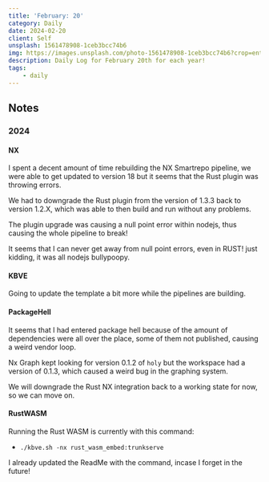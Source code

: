```yaml
---
title: 'February: 20'
category: Daily
date: 2024-02-20
client: Self
unsplash: 1561478908-1ceb3bcc74b6
img: https://images.unsplash.com/photo-1561478908-1ceb3bcc74b6?crop=entropy&cs=srgb&fm=jpg&ixid=MnwzNjM5Nzd8MHwxfHJhbmRvbXx8fHx8fHx8fDE2ODE3NDg2ODY&ixlib=rb-4.0.3&q=85
description: Daily Log for February 20th for each year!
tags:
    - daily
---
```


## Notes

### 2024

#### NX

I spent a decent amount of time rebuilding the NX Smartrepo pipeline, we were able to get updated to version 18 but it seems that the Rust plugin was throwing errors.

We had to downgrade the Rust plugin from the version of 1.3.3 back to version 1.2.X, which was able to then build and run without any problems.

The plugin upgrade was causing a null point error within nodejs, thus causing the whole pipeline to break!

It seems that I can never get away from null point errors, even in RUST! just kidding, it was all nodejs bullypoopy.


#### KBVE

Going to update the template a bit more while the pipelines are building.



#### PackageHell

It seems that I had entered package hell because of the amount of dependencies were all over the place, some of them not published, causing a weird vendor loop.

Nx Graph kept looking for version 0.1.2 of `holy` but the workspace had a version of 0.1.3, which caused a weird bug in the graphing system.

We will downgrade the Rust NX integration back to a working state for now, so we can move on.


#### RustWASM

Running the Rust WASM is currently with this command:
- `./kbve.sh -nx rust_wasm_embed:trunkserve`

I already updated the ReadMe with the command, incase I forget in the future!
